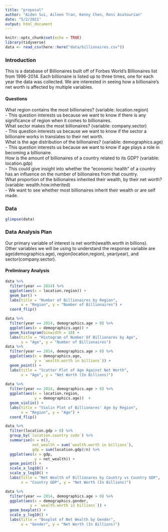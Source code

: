 ```yaml
---
title: "proposal"
author: "Aiden Sui, Aileen Tran, Kenny Chen, Roni Asatourian"
date: "5/2/2021"
output: html_document
---
```


```r
knitr::opts_chunk$set(echo = TRUE)
library(tidyverse)
data <- read_csv(here::here("data/billionaires.csv"))
```
### Introduction
This is a database of Billionaires built off of Forbes World’s Billionaires list from 1996-2014. Each billionaire is listed up to three times, one for each year the data was collected.  We are interested in seeing how a billionaire’s net worth is affected by multiple variables.

#### Questions 
What region contains the most billionaires? (variable: location.region)  
- This question interests us because we want to know if there is any significance of region when it comes to billionaires.  
What sector makes the most billionaires? (variable: company.sector)  
- This question interests us because we want to know if the sector a billionaire works in translates to their net worth.  
What is the age distribution of the billionaires? (variable: demographics.age)  
- This question interests us because we want to know if age plays a role in becoming a billionaire.  
How is the amount of billionaires of a country related to its GDP? (variable: location.gdp)  
- This could give insight into whether the “economic health” of a country has an influence on the number of billionaires from that country.  
	What proportion of the billionaires inherited their wealth, by their net worth? (variable: wealth.how.inherited)  
- We want to see whether most billionaires inherit their wealth or are self made.

### Data
```r
glimpse(data)
```


### Data Analysis Plan
Our primary variable of interest is net worth(wealth.worth in billions).  
Other variables we will be using to understand the response variable are age(demographics.age), region(location,region), year(year), and sector(company.sector).  

#### Preliminary Analysis
```r
data %>% 
  filter(year == 2014) %>% 
  ggplot(aes(x = location.region)) +
  geom_bar() +
  labs(title = "Number of Billionaires by Region",
       x = "Region", y = "Number of Billionaires") + 
  coord_flip()

data %>% 
  filter(year == 2014, demographics.age > 0) %>%  
  ggplot(aes(x = demographics.age)) +
  geom_histogram(binwidth = 10) +
  labs(title = "Histogram of Number Of Billionares by Age",
       x = "Age", y = "Number of Billionaires")
data %>% 
  filter(year == 2014, demographics.age > 0) %>%  
  ggplot(aes(x = demographics.age,
             y = `wealth.worth in billions`)) +
  geom_point() +
  labs(title = "Scatter Plot of Age Against Net Worth",
       x = "Age", y = "Net Worth (In Billions)")
  
data %>%
  filter(year == 2014, demographics.age > 0) %>%  
  ggplot(aes(x = location.region,
             y = demographics.age))  +
  geom_violin() +
  labs(title = "Violin Plot of Billionares' Age by Region",
       x = "Region", y = "Age") + 
  coord_flip()

data %>%
  filter(location.gdp > 0) %>%  
  group_by(`location.country code`) %>%
  summarise(n = n(),
            net_wealth = sum(`wealth.worth in billions`),
            gdp = sum(location.gdp)/n) %>%
  ggplot(aes(x = gdp,
             y = net_wealth)) + 
  geom_point() + 
  scale_x_log10() + 
  scale_y_log10() +
  labs(title = "Net Wealth of Billionares by Country vs Country GDP",
       x = "Country GDP", y = "Net Worth (In Billions)")

data %>%
  filter(year == 2014, demographics.age > 0) %>% 
  ggplot(aes(x = demographics.gender,
           y = `wealth.worth in billions`)) +
  geom_boxplot() +
  scale_y_log10() +
  labs(title = "Boxplot of Net Wealth by Gender",
       x = "Gender", y = "Net Worth (In Billions)")
  
```


